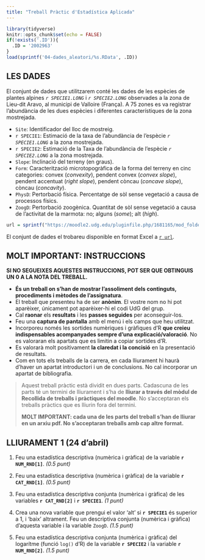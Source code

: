```yaml
---
title: "Treball Pràctic d'Estadística Aplicada"
---
```


```r
library(tidyverse)
knitr::opts_chunk$set(echo = FALSE)
if(!exists('.ID')){
  .ID = '2002963'
}
load(sprintf('04-dades_aleatori/%s.RData', .ID))
```

## LES DADES

El conjunt de dades que utilitzarem conté les dades de les espècies de plantes alpines _`r SPECIE1.LONG`_  i _`r SPECIE2.LONG`_ observades a la zona de Lieu-dit Aravo, al municipi de Valloire (França). A 75 zones es va registrar l'abundància de les dues espècies i diferentes característiques de la zona mostrejada. 

* `Site`: Identificador del lloc de mostreig.
* ``r SPECIE1``: Estimació de la taxa de l'abundància de l'espècie _`r SPECIE1.LONG`_  a la zona mostrejada.
* ``r SPECIE2``: Estimació de la Taxa de l'abundància de l'espècie _`r SPECIE2.LONG`_  a la zona mostrejada.
* `Slope`: Inclinació del terreny (en graus).
* `Form`: Caracterització microtopogràfica de la forma del terreny en cinc categories: convex (_convexity_), pendent convex (_convex slope_), pendent accentuat (_right slope_), pendent còncau (_concave slope_), còncau (_concavity_).
* `PhysD`: Pertorbació física. Percentatge de sòl sense vegetació a causa de processos físics.
* `ZoogD`: Pertorbació zoogènica. Quantitat de sòl sense vegetació a causa de l'activitat de la marmota: no; alguns (_some_); alt (_high_).

```r
url = sprintf("https://moodle2.udg.edu/pluginfile.php/1681165/mod_folder/content/0/%s.xlsx", .ID)
```

El conjunt de dades el trobareu disponible en format Excel a [`r url`](`r url`).

## MOLT IMPORTANT: INSTRUCCIONS 

__SI NO SEGUEIXES AQUESTES INSTRUCCIONS, POT SER QUE OBTINGUIS UN 0 A LA NOTA DEL TREBALL.__

* __És un treball on s’han de mostrar l’assoliment dels continguts, procediments i mètodes de l’assignatura__.
* El treball que presenteu ha de ser __anònim__. El vostre nom no hi pot aparèixer, únicament pot aparèixer-hi el codi UdG del grup.
* Cal __raonar__ els __resultats__ i les __passes seguides__ per aconseguir-los. 
* Feu una __captura de pantalla__ amb el menú i els camps que heu utilitzat. 
* Incorporeu només les sortides numèriques i gràfiques d’R __que creieu indispensables acompanyades sempre d’una explicació/valoració__. No es valoraran els apartats que es limitin a copiar sortides d’R. 
* Es valorarà molt positivament __la claredat i la concisió__ en la presentació de resultats. 
* Com en tots els treballs de la carrera, en cada lliurament hi haurà d’haver un apartat introductori i un de conclusions. No cal incorporar un apartat de bibliografia.

> Aquest treball pràctic està dividit en dues parts. Cadascuna de les parts té un termini de lliurament i s’ha de __lliurar a través del mòdul de Recollida de treballs i pràctiques del moodle__. No s’acceptaran els treballs pràctics que es lliurin fora del termini. 
>
> __MOLT IMPORTANT: cada una de les parts del treball s’han de lliurar en un arxiu pdf. No s'acceptaran treballs amb cap altre format.__

\newpage

## LLIURAMENT 1 (24 d'abril)

1. Feu una estadística descriptiva (numèrica i gràfica) de la variable __`r NUM_RND[1]`__. _(0.5 punt)_ 

2. Feu una estadística descriptiva (numèrica i gràfica) de la variable __`r CAT_RND[1]`__. _(0.5 punt)_

3. Feu una estadística descriptiva conjunta (numèrica i gràfica) de les variables __`r CAT_RND[2]`__ i __`r SPECIE1`__. _(1 punt)_

4. Crea una nova variable que prengui el valor 'alt' si __`r SPECIE1`__ és superior a 1, i 'baix' altrament. Feu un descriptiva conjunta (numèrica i gràfica) d'aquesta variable i la variable `ZoogD`. _(1.5 punt)_

5. Feu una estadística descriptiva conjunta (numèrica i gràfica) del logarítme (funció `log()` d'R) de la variable __`r SPECIE2`__ i la variable __`r NUM_RND[2]`__. _(1.5 punt)_

